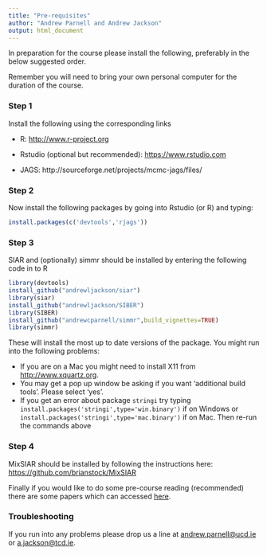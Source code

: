 ```yaml
---
title: "Pre-requisites"
author: "Andrew Parnell and Andrew Jackson"
output: html_document
---
```


In preparation for the course please install the following, preferably in the below suggested order.

Remember you will need to bring your own personal computer for the duration of the course.

### Step 1

Install the following using the corresponding links

-	R: [http://www.r-project.org](http://www.r-project.org)

-	Rstudio (optional but recommended): [https://www.rstudio.com](https://www.rstudio.com)

-	JAGS: http://sourceforge.net/projects/mcmc-jags/files/

### Step 2

Now install the following packages by going into Rstudio (or R) and typing:
```r
install.packages(c('devtools','rjags'))
```

### Step 3

SIAR and (optionally) simmr should be installed by entering the following code in to R

```r
library(devtools) 
install_github("andrewljackson/siar") 
library(siar)
install_github("andrewljackson/SIBER") 
library(SIBER)
install_github("andrewcparnell/simmr",build_vignettes=TRUE) 
library(simmr)
```

These will install the most up to date versions of the package. You might run into the following problems:

  - If you are on a Mac you might need to install X11 from [http://www.xquartz.org](http://www.xquartz.org). 
  - You may get a pop up window be asking if you want 'additional build tools'. Please select 'yes'.
  - If you get an error about package `stringi` try typing `install.packages('stringi',type='win.binary')` if on Windows or `install.packages('stringi',type='mac.binary')` if on Mac. Then re-run the commands above

### Step 4

MixSIAR should be installed by following the instructions here: [https://github.com/brianstock/MixSIAR](https://github.com/brianstock/MixSIAR)
 
Finally if you would like to do some pre-course reading (recommended) there are some papers which can accessed [here](https://github.com/andrewcparnell/simms_course/tree/master/papers).

### Troubleshooting

If you run into any problems please drop us a line at <andrew.parnell@ucd.ie> or <a.jackson@tcd.ie>.

